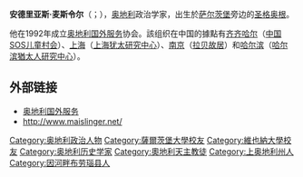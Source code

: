 {{blpunsourced|time=2009-07-06T10:39:47+00:00}}
'''安德里亚斯·麦斯令尔'''（{{lang-de|Andreas Maislinger}}；{{bd|1955年|2月26日}}），[[奥地利|奥地利]]政治学家，出生於[[萨尔茨堡|萨尔茨堡]]旁边的[[圣格奥根|圣格奥根]]。

他在1992年成立[[奥地利国外服务|奥地利国外服务]]协会。該组织在中国的據點有[[齐齐哈尔|齐齐哈尔]]（[[格迈纳尔职业技术学校|中国SOS儿童村会]]）、[[上海|上海]]（[[上海犹太研究中心|上海犹太研究中心]]）、[[南京|南京]]（[[拉贝故居|拉贝故居]]）和[[哈尔滨|哈尔滨]]（[[哈尔滨猶太人研究中心|哈尔滨猶太人研究中心]]）。

==外部链接==
* [https://web.archive.org/web/20090608091900/http://www.auslandsdienst.at/am.htm 奥地利国外服务]
* [http://www.maislinger.net/ http://www.maislinger.net/] {{Wayback|url=http://www.maislinger.net/ |date=20100208230711 }}

{{austria-bio-stub}}
{{Authority control}}
{{DEFAULTSORT:Maislinger, Andreas}}
[[Category:奥地利政治人物|Category:奥地利政治人物]]
[[Category:薩爾茨堡大學校友|Category:薩爾茨堡大學校友]]
[[Category:維也納大學校友|Category:維也納大學校友]]
[[Category:奥地利历史学家|Category:奥地利历史学家]]
[[Category:奧地利天主教徒|Category:奧地利天主教徒]]
[[Category:上奥地利州人|Category:上奥地利州人]]
[[Category:因河畔布劳瑙县人|Category:因河畔布劳瑙县人]]